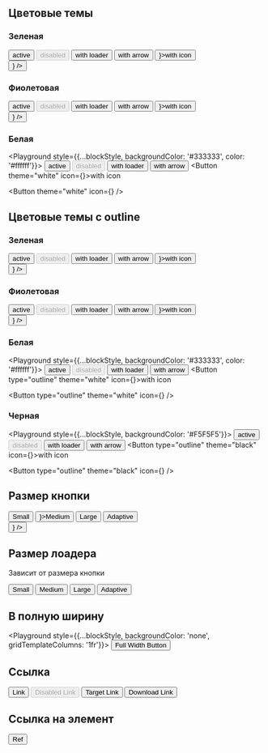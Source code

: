 
## Цветовые темы

### Зеленая

<Playground style={blockStyle}>
    <Button>active</Button>
    <Button disabled>disabled</Button>
    <Button showLoader>with loader</Button>
    <Button showArrow>with arrow</Button>
    <Button icon={<Balance />}>with icon</Button>
    <div>
        <Button icon={<Balance />} />
    </div>
</Playground>

### Фиолетовая

<Playground style={blockStyle}>
    <Button theme="purple">active</Button>
    <Button theme="purple" disabled>disabled</Button>
    <Button theme="purple" showLoader>with loader</Button>
    <Button theme="purple" showArrow>with arrow</Button>
    <Button theme="purple" icon={<Balance />}>with icon</Button>
    <div>
        <Button theme="purple" icon={<Balance />} />
    </div>
</Playground>

### Белая

<Playground style={{...blockStyle, backgroundColor: '#333333', color: '#ffffff'}}>
    <Button theme="white">active</Button>
    <Button theme="white" disabled>disabled</Button>
    <Button theme="white" showLoader>with loader</Button>
    <Button theme="white" showArrow>with arrow</Button>
    <Button theme="white" icon={<Balance />}>with icon</Button>
    <div>
        <Button theme="white" icon={<Balance />} />
    </div>
</Playground>

## Цветовые темы с outline

### Зеленая

<Playground style={blockStyle}>
    <Button type="outline">active</Button>
    <Button type="outline" disabled>disabled</Button>
    <Button type="outline" showLoader>with loader</Button>
    <Button type="outline" showArrow>with arrow</Button>
    <Button type="outline" icon={<Balance />}>with icon</Button>
    <div>
        <Button type="outline" icon={<Balance />} />
    </div>
</Playground>

### Фиолетовая

<Playground style={blockStyle}>
    <Button type="outline" theme="purple">active</Button>
    <Button type="outline" theme="purple" disabled>disabled</Button>
    <Button type="outline" theme="purple" showLoader>with loader</Button>
    <Button type="outline" theme="purple" showArrow>with arrow</Button>
    <Button type="outline" theme="purple" icon={<Balance />}>with icon</Button>
    <div>
        <Button type="outline" theme="purple" icon={<Balance />} />
    </div>
</Playground>

### Белая

<Playground style={{...blockStyle, backgroundColor: '#333333', color: '#ffffff'}}>
    <Button type="outline" theme="white">active</Button>
    <Button type="outline" theme="white" disabled>disabled</Button>
    <Button type="outline" theme="white" showLoader>with loader</Button>
    <Button type="outline" theme="white" showArrow>with arrow</Button>
    <Button type="outline" theme="white" icon={<Balance />}>with icon</Button>
    <div>
        <Button type="outline" theme="white" icon={<Balance />} />
    </div>
</Playground>

### Черная

<Playground style={{...blockStyle, backgroundColor: '#F5F5F5'}}>
    <Button type="outline" theme="black">active</Button>
    <Button type="outline" theme="black" disabled>disabled</Button>
    <Button type="outline" theme="black" showLoader>with loader</Button>
    <Button type="outline" theme="black" showArrow>with arrow</Button>
    <Button type="outline" theme="black" icon={<Balance />}>with icon</Button>
    <div>
        <Button type="outline" theme="black" icon={<Balance />} />
    </div>
</Playground>

## Размер кнопки

<Playground style={blockStyle}>
    <Button sizeAll="small" showArrow>Small</Button>
    <Button sizeAll="medium" icon={<Balance />}>Medium</Button>
    <Button sizeAll="large">Large</Button>
    <Button sizeDesktop="large" sizeTablet="medium" sizeMobile="small" showArrow>Adaptive</Button>
    <div>
        <Button sizeDesktop="large" sizeTablet="medium" sizeMobile="small" icon={<Balance />} />
    </div>
</Playground>

## Размер лоадера
Зависит от размера кнопки

<Playground style={blockStyle}>
    <Button sizeAll="small" showLoader>Small</Button>
    <Button sizeAll="medium" showLoader>Medium</Button>
    <Button sizeAll="large" showLoader>Large</Button>
    <Button sizeDesktop="large" sizeTablet="medium" sizeMobile="small" showLoader>Adaptive</Button>
</Playground>

## В полную ширину

<Playground style={{...blockStyle, backgroundColor: 'none', gridTemplateColumns: '1fr'}}>
    <Button fullWidth>Full Width Button</Button>
</Playground>

## Ссылка

<Playground style={blockStyle}>
    <Button href="#">Link</Button>
    <Button href="#" disabled>Disabled Link</Button>
    <Button href="#" target="_blank">Target Link</Button>
    <Button href="#" download>Download Link</Button>
</Playground>

## Ссылка на элемент

<Playground style={blockStyle}>
    <Button buttonRef={ref}>Ref</Button>
</Playground>
